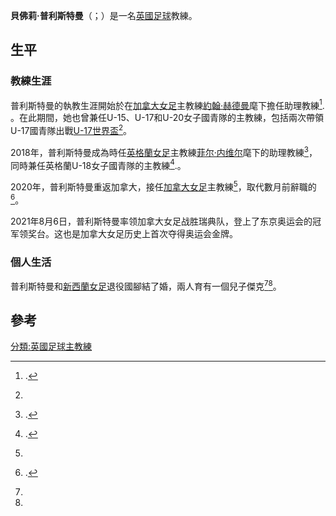 {{Infobox football biography
| name                = 貝佛莉·普利斯特曼
| image               = <!--除個別情況外，不能使用非自由版權圖像-->
| image_size          = <!--px-->
| caption             = 
| fullname            = 貝佛莉·普利斯特曼<br>Beverly Priestman
| nickname            = 
| birth_date          = 1986年4月29日
| birth_place         = {{flagicon|英國}} [[英國|英國]][[英格蘭|英格蘭]][[康斯特|康斯特]]
| nationality         = {{英國}}
| country             = {{英國}}
| height              = 
| position            = 
| currentclub         = 
| clubnumber          = <!--球衣號碼-->
| youthyears1         = 
| youthclubs1         = 
| years1              = 
| clubs1              = 
| caps1               = 
| goals1              = 
| totalcaps           = <!--出賽總計-->
| totalgoals          = <!--入球總計-->
| nationalyears1      = 
| nationalteam1       = 
| nationalcaps1       = 
| nationalgoals1      = 
|manageryears1 = 2013-2016 | managerclubs1 = {{flagicon|CAN}} 加拿大U-17女足
|manageryears2 = 2017-2018 | managerclubs2 = {{flagicon|CAN}} 加拿大U-20女足
|manageryears3 = 2018-2020 | managerclubs3 = {{flagicon|ENG}} [[英格蘭女子足球代表隊|英格蘭女足]]<small>（助教）</small>
|manageryears4 = 2018-2020 | managerclubs4 = {{flagicon|ENG}} 英格蘭U-18女足
|manageryears5 = 2020- | managerclubs5 = {{flagicon|CAN}} [[加拿大國家女子足球隊|加拿大女足]]
| club-update         = <!--足球會資料更新時間-->
| nationalteam-update = 2021-03-30
}}<!-- 請香港賽馬會員工注意，這裡是維基百科，並非香港賽馬會資料庫，受僱人士於工作期間編輯條目等同犯法-->

'''貝佛莉·普利斯特曼'''（{{lang-en|'''Beverly Priestman'''}}；{{bd|1986年|4月29日}}）是一名[[英國|英國]][[足球|足球]]教練。

==生平==
===教練生涯===
普利斯特曼的執教生涯開始於在[[加拿大國家女子足球隊|加拿大女足]]主教練[[約翰·赫德曼|約翰·赫德曼]]麾下擔任助理教練<ref name="CanPL">{{Lien web
 | language = en
 | title = Bev Priestman named new Canadian women’s team coach
 | author = Charlie O'Connor-Clarke
 | url = https://canpl.ca/video/bev-priestman-named-new-canadian-womens-team-coach
 | date = 28 octobre 2020
 | website = CanPL.ca
 | accessdate = 30 mars 2021
 | archive-date = 2021-01-27
 | archive-url = https://web.archive.org/web/20210127111029/https://canpl.ca/video/bev-priestman-named-new-canadian-womens-team-coach
 | dead-url = no
 }}.</ref>. 。在此期間，她也曾兼任U-15、U-17和U-20女子國青隊的主教練，包括兩次帶領U-17國青隊出戰[[國際足協U-17女子世界盃|U-17世界盃]]<ref name="CanPL"/>。

2018年，普利斯特曼成為時任[[英格蘭女子足球代表隊|英格蘭女足]]主教練[[菲尔·内维尔|菲尔·内维尔]]麾下的助理教練<ref name="Sky">{{Lien web
 | language = en
 | author = Tejas Kotecha
 | title = Phil Neville appoints Bev Priestman as England Women assistant coach
 | url = https://www.skysports.com/football/news/28508/11459553/phil-neville-appoints-bev-priestman-as-england-women-assistant-coach
 | date = 3 août 2018
 | website = [[Sky_Sports|SkySports.com]]
 | accessdate = 30 mars 2021
 | archive-date = 2021-05-03
 | archive-url = https://web.archive.org/web/20210503040312/https://www.skysports.com/football/news/28508/11459553/phil-neville-appoints-bev-priestman-as-england-women-assistant-coach
 | dead-url = no
 }}.</ref>，同時兼任英格蘭U-18女子國青隊的主教練<ref name="Star">{{cite news
 | language = en
 | title = After stint as England’s No. 2, Bev Priestman takes over Canada women’s soccer team
 | url = https://www.thestar.com/news/gta/2020/10/28/after-stint-as-englands-no-2-bev-priestman-takes-over-canada-womens-soccer-team.html
 | date = 2020-10-28
 | newspaper = ''[[Toronto_Star|Toronto Star]]''
 | author = Neil Davidson
 | accessdate = 2021-03-30
 | archive-date = 2020-11-01
 | archive-url = https://web.archive.org/web/20201101104616/https://www.thestar.com/news/gta/2020/10/28/after-stint-as-englands-no-2-bev-priestman-takes-over-canada-womens-soccer-team.html
 | dead-url = no
 }}.</ref>.。

2020年，普利斯特曼重返加拿大，接任[[加拿大國家女子足球隊|加拿大女足]]主教練<ref name="CanPL"/>，取代數月前辭職的{{link-fr|肯內特·海因納-莫約勒|Kenneth Heiner-Møller}}<ref>{{Lien web
 | language = fr
 | title = L'équipe canadienne féminine aura un nouvel entraîneur
 | url = https://ici.radio-canada.ca/sports/1710908/soccer-feminin-kenneth-heiner-moller-entraineur-equipe-canadienne
 | date = 10 juin 2020
 | website = [[加拿大廣播公司|ici.Radio-Canada.ca]]
 | accessdate = 30 mars 2021
 | archive-date = 2021-05-01
 | archive-url = https://web.archive.org/web/20210501185324/https://ici.radio-canada.ca/sports/1710908/soccer-feminin-kenneth-heiner-moller-entraineur-equipe-canadienne
 | dead-url = no
 }}.</ref>。

2021年8月6日，普利斯特曼率领加拿大女足战胜瑞典队，登上了东京奥运会的冠军领奖台。这也是加拿大女足历史上首次夺得奥运会金牌。

===個人生活===
普利斯特曼和[[新西蘭國家女子足球隊|新西蘭女足]]退役國腳{{link-en|艾瑪·漢弗瑞斯|Emma Humphries}}結了婚，兩人育有一個兒子傑克<ref name="CanPL"/><ref name="Star"/>。

==參考==
<references/>

[[分類:英國足球主教練|分類:英國足球主教練]]